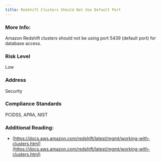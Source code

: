 ```yaml
---
title: Redshift Clusters Should Not Use Default Port
---
```


### More Info:

Amazon Redshift clusters should not be using port 5439 (default port) for database access.

### Risk Level

Low

### Address

Security

### Compliance Standards

PCIDSS, APRA, NIST

### Additional Reading:

- [https://docs.aws.amazon.com/redshift/latest/mgmt/working-with-clusters.html](https://docs.aws.amazon.com/redshift/latest/mgmt/working-with-clusters.html)
